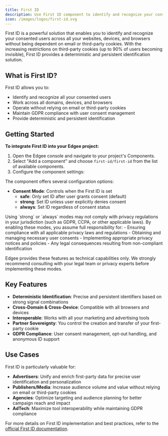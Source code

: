 ```yaml
---
title: First ID
description: Use First ID component to identify and recognize your consented users across all your sites, devices, and browsers without relying on third-party cookies.
icon: /images/logos/first-id.svg
---
```



<EdgeeSdk />

First ID is a powerful solution that enables you to identify and recognize your consented users across all your websites, devices, and browsers without being dependent on email or third-party cookies. 
With the increasing restrictions on third-party cookies (up to 90% of users becoming invisible), First ID provides a deterministic and persistent identification solution.

## What is First ID?

First ID allows you to:
- Identify and recognize all your consented users
- Work across all domains, devices, and browsers
- Operate without relying on email or third-party cookies
- Maintain GDPR compliance with user consent management
- Provide deterministic and persistent identification

## Getting Started

**To integrate First ID into your Edgee project:**

1. Open the Edgee console and navigate to your project's Components.
2. Select "Add a component" and choose `first-id/first-id` from the list of available components.
3. Configure the component settings:

  The component offers several configuration options:

  - **Consent Mode**: Controls when the First ID is set
    - **safe**: Only set ID after user grants consent (default)
    - **strong**: Set ID unless user explicitly denies consent
    - **always**: Set ID regardless of consent status

<Warning>
  Using `strong` or `always` modes may not comply with privacy regulations in your jurisdiction (such as GDPR, CCPA, or other applicable laws). 
  By enabling these modes, you assume full responsibility for:
  - Ensuring compliance with all applicable privacy laws and regulations
  - Obtaining and managing necessary user consents
  - Implementing appropriate privacy notices and policies
  - Any legal consequences resulting from non-compliant identification

  Edgee provides these features as technical capabilities only. We strongly recommend consulting with your legal team or privacy experts before implementing these modes.
</Warning>

## Key Features

- **Deterministic Identification**: Precise and persistent identifiers based on strong signal combinations
- **Cross-Domain & Cross-Device**: Compatible with all browsers and devices
- **Interoperable**: Works with all your marketing and advertising tools
- **Partner Sovereignty**: You control the creation and transfer of your first-party cookie
- **GDPR Compliance**: User consent management, opt-out handling, and anonymous ID support

## Use Cases

First ID is particularly valuable for:
- **Advertisers**: Unify and enrich first-party data for precise user identification and personalization
- **Publishers/Media**: Increase audience volume and value without relying on email or third-party cookies
- **Agencies**: Optimize targeting and audience planning for better campaign reach and impact
- **AdTech**: Maximize tool interoperability while maintaining GDPR compliance

For more details on First ID implementation and best practices, refer to the [official First ID documentation](https://www.first-id.fr/).


